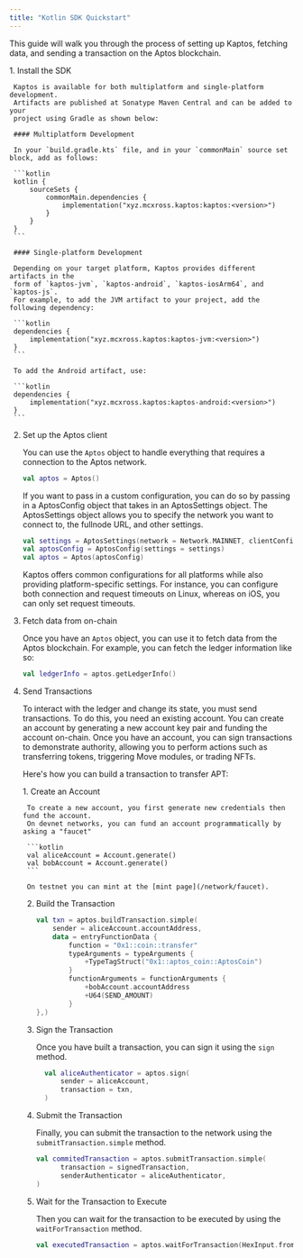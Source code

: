 ```yaml
---
title: "Kotlin SDK Quickstart"
---
```



This guide will walk you through the process of setting up Kaptos,
fetching data, and sending a transaction on the Aptos blockchain.

<Steps>
  1. Install the SDK

     Kaptos is available for both multiplatform and single-platform development.
     Artifacts are published at Sonatype Maven Central and can be added to your
     project using Gradle as shown below:

     #### Multiplatform Development

     In your `build.gradle.kts` file, and in your `commonMain` source set block, add as follows:

     ```kotlin
     kotlin {
         sourceSets {
             commonMain.dependencies {
                 implementation("xyz.mcxross.kaptos:kaptos:<version>")
             }
         }
     }
     ```

     #### Single-platform Development

     Depending on your target platform, Kaptos provides different artifacts in the
     form of `kaptos-jvm`, `kaptos-android`, `kaptos-iosArm64`, and `kaptos-js`.
     For example, to add the JVM artifact to your project, add the following dependency:

     ```kotlin
     dependencies {
         implementation("xyz.mcxross.kaptos:kaptos-jvm:<version>")
     }
     ```

     To add the Android artifact, use:

     ```kotlin
     dependencies {
         implementation("xyz.mcxross.kaptos:kaptos-android:<version>")
     }
     ```

  2. Set up the Aptos client

     You can use the `Aptos` object to handle everything that requires a connection
     to the Aptos network.

     ```kotlin
     val aptos = Aptos()
     ```

     If you want to pass in a custom configuration, you can do so by passing in a
     AptosConfig object that takes in an AptosSettings object. The AptosSettings object
     allows you to specify the network you want to connect to, the fullnode URL, and
     other settings.

     ```kotlin
     val settings = AptosSettings(network = Network.MAINNET, clientConfig = ClientConfig(maxRetries = 10))
     val aptosConfig = AptosConfig(settings = settings)
     val aptos = Aptos(aptosConfig)
     ```

     <Aside type="note" emoji="ℹ️">
       Kaptos offers common configurations for all platforms while also providing
       platform-specific settings. For instance, you can configure both connection
       and request timeouts on Linux, whereas on iOS, you can only set request timeouts.
     </Aside>

  3. Fetch data from on-chain

     Once you have an `Aptos` object, you can use it to fetch data from the Aptos blockchain.
     For example, you can fetch the ledger information like so:

     ```kotlin
     val ledgerInfo = aptos.getLedgerInfo()
     ```

  4. Send Transactions

     To interact with the ledger and change its state, you must send transactions.
     To do this, you need an existing account. You can create an account by
     generating a new account key pair and funding the account on-chain.
     Once you have an account, you can sign transactions to demonstrate authority,
     allowing you to perform actions such as transferring tokens, triggering Move
     modules, or trading NFTs.

     Here's how you can build a transaction to transfer APT:

     <Steps>
       1. Create an Account

          To create a new account, you first generate new credentials then fund the account.
          On devnet networks, you can fund an account programmatically by asking a "faucet"

          ```kotlin
          val aliceAccount = Account.generate()
          val bobAccount = Account.generate()
          ```

          On testnet you can mint at the [mint page](/network/faucet).

       2. Build the Transaction

          ```kotlin
          val txn = aptos.buildTransaction.simple(
              sender = aliceAccount.accountAddress,
              data = entryFunctionData {
                  function = "0x1::coin::transfer"
                  typeArguments = typeArguments {
                      +TypeTagStruct("0x1::aptos_coin::AptosCoin")
                  }
                  functionArguments = functionArguments {
                      +bobAccount.accountAddress
                      +U64(SEND_AMOUNT)
                  }
          },)
          ```

       3. Sign the Transaction

          Once you have built a transaction, you can sign it using the `sign` method.

          ```kotlin
            val aliceAuthenticator = aptos.sign(
                sender = aliceAccount,
                transaction = txn,
            )
          ```

       4. Submit the Transaction

          Finally, you can submit the transaction to the network using the `submitTransaction.simple` method.

          ```kotlin
          val commitedTransaction = aptos.submitTransaction.simple(
                transaction = signedTransaction,
                senderAuthenticator = aliceAuthenticator,
          )
          ```

       5. Wait for the Transaction to Execute

          Then you can wait for the transaction to be executed by using the `waitForTransaction` method.

          ```kotlin
          val executedTransaction = aptos.waitForTransaction(HexInput.fromString(commitedTransaction.expect("Transaction failed").hash))
          ```
     </Steps>
</Steps>
